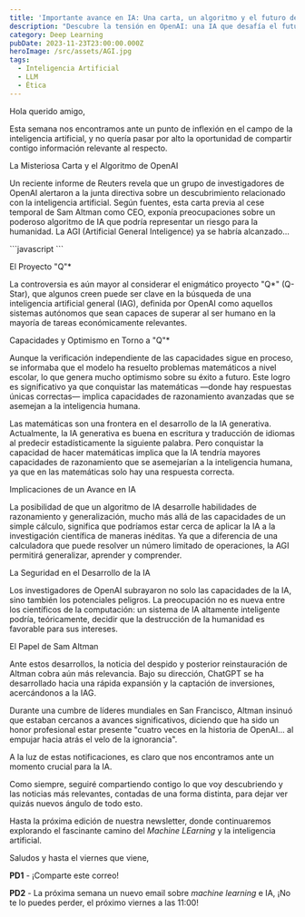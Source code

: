 ```yaml
---
title: 'Importante avance en IA: Una carta, un algoritmo y el futuro de la humanidad'
description: "Descubre la tensión en OpenAI: una IA que desafía el futuro humano - Su CEO Altman más cerca de Microsoft . ¡Haz clic y entérate!\U0001F680\U0001F916"
category: Deep Learning
pubDate: 2023-11-23T23:00:00.000Z
heroImage: /src/assets/AGI.jpg
tags:
  - Inteligencia Artificial
  - LLM
  - Ética
---
```


Hola querido amigo,

Esta semana nos encontramos ante un punto de inflexión en el campo de la inteligencia artificial, y no quería pasar por alto la oportunidad de compartir contigo información relevante al respecto.

La Misteriosa Carta y el Algoritmo de OpenAI

Un reciente informe de Reuters revela que un grupo de investigadores de OpenAI alertaron a la junta directiva sobre un descubrimiento relacionado con la inteligencia artificial. Según fuentes, esta carta previa al cese temporal de Sam Altman como CEO, exponía preocupaciones sobre un poderoso algoritmo de IA que podría representar un riesgo para la humanidad. La AGI (Artificial General Inteligence) ya se habría alcanzado...

<div class="blur-lg">
  ```javascript
  ```

  El Proyecto "Q"\*

  La controversia es aún mayor al considerar el enigmático proyecto "Q\*" (Q-Star), que algunos creen puede ser clave en la búsqueda de una inteligencia artificial general (IAG), definida por OpenAI como aquellos sistemas autónomos que sean capaces de superar al ser humano en la mayoría de tareas económicamente relevantes.

  Capacidades y Optimismo en Torno a "Q"\*

  Aunque la verificación independiente de las capacidades sigue en proceso, se informaba que el modelo ha resuelto problemas matemáticos a nivel escolar, lo que genera mucho optimismo sobre su éxito a futuro. Este logro es significativo ya que conquistar las matemáticas —donde hay respuestas únicas correctas— implica capacidades de razonamiento avanzadas que se asemejan a la inteligencia humana.

  Las matemáticas son una frontera en el desarrollo de la IA generativa. Actualmente, la IA generativa es buena en escritura y traducción de idiomas al predecir estadísticamente la siguiente palabra. Pero conquistar la capacidad de hacer matemáticas implica que la IA tendría mayores capacidades de razonamiento que se asemejarían a la inteligencia humana, ya que en las matemáticas solo hay una respuesta correcta.

  Implicaciones de un Avance en IA

  La posibilidad de que un algoritmo de IA desarrolle habilidades de razonamiento y generalización, mucho más allá de las capacidades de un simple cálculo, significa que podríamos estar cerca de aplicar la IA a la investigación científica de maneras inéditas. Ya que a diferencia de una calculadora que puede resolver un número limitado de operaciones, la AGI permitirá generalizar, aprender y comprender.

  La Seguridad en el Desarrollo de la IA

  Los investigadores de OpenAI subrayaron no solo las capacidades de la IA, sino también los potenciales peligros. La preocupación no es nueva entre los científicos de la computación: un sistema de IA altamente inteligente podría, teóricamente, decidir que la destrucción de la humanidad es favorable para sus intereses.

  El Papel de Sam Altman

  Ante estos desarrollos, la noticia del despido y posterior reinstauración de Altman cobra aún más relevancia. Bajo su dirección, ChatGPT se ha desarrollado hacia una rápida expansión y la captación de inversiones, acercándonos a la IAG.

  Durante una cumbre de líderes mundiales en San Francisco, Altman insinuó que estaban cercanos a avances significativos, diciendo que ha sido un honor profesional estar presente "cuatro veces en la historia de OpenAI... al empujar hacia atrás el velo de la ignorancia".
</div>

A la luz de estas notificaciones, es claro que nos encontramos ante un momento crucial para la IA.

Como siempre, seguiré compartiendo contigo lo que voy descubriendo y las noticias más relevantes, contadas de una forma distinta, para dejar ver quizás nuevos ángulo de todo esto.

Hasta la próxima edición de nuestra newsletter, donde continuaremos explorando el fascinante camino del  *Machine LEarning* y la inteligencia artificial.

Saludos y hasta el viernes que viene,

**PD1** - ¡Comparte este correo!

**PD2** - La próxima semana un nuevo email sobre *machine learning* e IA,  ¡No te lo puedes perder, el próximo viernes a las 11:00!
